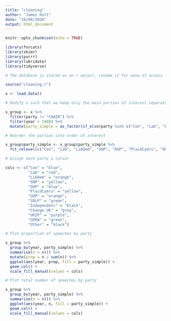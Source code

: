 ```yaml
---
title: "cleaning"
author: "James Hutt"
date: "16/08/2020"
output: html_document
---
```


```r
knitr::opts_chunk$set(echo = TRUE)

library(forcats)
library(skimr)
library(purrr)
library(lubridate)
library(tidyverse)
```

```r

# The database is stored as an r object, rename it for ease of access

source("cleaning.r")

x <- load_data()
```

```r

# Modify x such that we keep only the main parties of interest separate

x_group <- x %>%
  filter(party != "CHAIR") %>%
  filter(year > 1988) %>%
  mutate(party_simple = as_factor(if_else(party %in% c("Con", "Lab", "LibDem", "SNP", "DUP", "PlaidCymru", "UUP", "SDLP", "Independent", "Change UK", "UKIP", "GPEW"), party, "Other"))) 

# Reorder the parties into order of interest

x_group$party_simple <- x_group$party_simple %>%
  fct_relevel(c("Con", "Lab", "LibDem", "SNP", "DUP", "PlaidCymru", "UUP", "SDLP", "Independent", "Change UK", "UKIP", "GPEW", "Other"))

# Assign each party a colour 

cols <- c("Con" = "blue",
          "Lab" = "red",
          "LibDem" = "orange",
          "SNP" = "yellow",
          "DUP" = "blue",
          "PlaidCymru" = "yellow",
          "UUP" = "orange",
          "SDLP" = "green",
          "Independent" = "black",
          "Change UK" = "grey",
          "UKIP" = "purple",
          "GPEW" = "green",
          "Other" = "black")


```
```r

# Plot proportion of speeches by party

x_group %>%
  group_by(year, party_simple) %>%
  summarise(n = n()) %>%
  mutate(prop = n / sum(n)) %>%
  ggplot(aes(year, prop, fill = party_simple)) + 
  geom_col() + 
  scale_fill_manual(values = cols)

# Plot total number of speeches by party

x_group %>%
  group_by(year, party_simple) %>%
  summarise(n = n()) %>%
  ggplot(aes(year, n, fill = party_simple)) + 
  geom_col() + 
  scale_fill_manual(values = cols)

```

